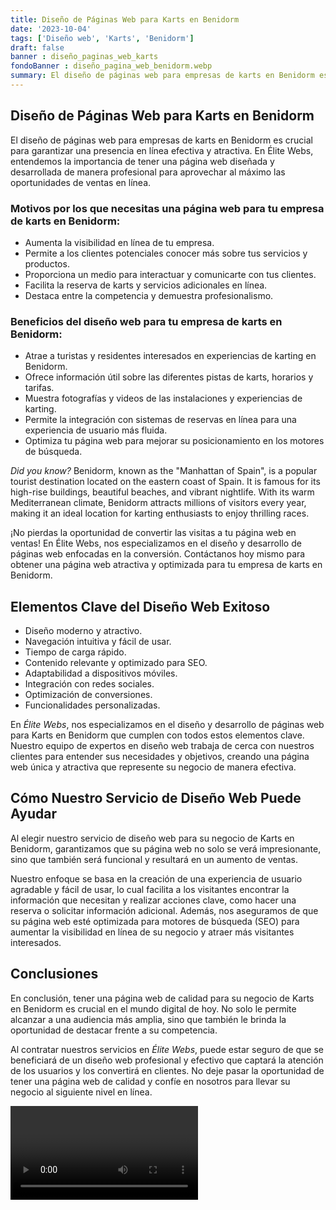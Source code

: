 ```yaml
---
title: Diseño de Páginas Web para Karts en Benidorm
date: '2023-10-04'
tags: ['Diseño web', 'Karts', 'Benidorm']
draft: false
banner : diseño_paginas_web_karts
fondoBanner : diseño_pagina_web_benidorm.webp
summary: El diseño de páginas web para empresas de karts en Benidorm es crucial para garantizar una presencia en línea efectiva y atractiva. En Élite Webs, entendemos la importancia de tener una página web diseñada y desarrollada de manera profesional para aprovechar al máximo las oportunidades de ventas en línea.
---
```


## Diseño de Páginas Web para Karts en Benidorm

El diseño de páginas web para empresas de karts en Benidorm es crucial para garantizar una presencia en línea efectiva y atractiva. En Élite Webs, entendemos la importancia de tener una página web diseñada y desarrollada de manera profesional para aprovechar al máximo las oportunidades de ventas en línea.

### Motivos por los que necesitas una página web para tu empresa de karts en Benidorm:

- Aumenta la visibilidad en línea de tu empresa.
- Permite a los clientes potenciales conocer más sobre tus servicios y productos.
- Proporciona un medio para interactuar y comunicarte con tus clientes.
- Facilita la reserva de karts y servicios adicionales en línea.
- Destaca entre la competencia y demuestra profesionalismo.

### Beneficios del diseño web para tu empresa de karts en Benidorm:

- Atrae a turistas y residentes interesados en experiencias de karting en Benidorm.
- Ofrece información útil sobre las diferentes pistas de karts, horarios y tarifas.
- Muestra fotografías y videos de las instalaciones y experiencias de karting.
- Permite la integración con sistemas de reservas en línea para una experiencia de usuario más fluida.
- Optimiza tu página web para mejorar su posicionamiento en los motores de búsqueda.

*Did you know?* Benidorm, known as the "Manhattan of Spain", is a popular tourist destination located on the eastern coast of Spain. It is famous for its high-rise buildings, beautiful beaches, and vibrant nightlife. With its warm Mediterranean climate, Benidorm attracts millions of visitors every year, making it an ideal location for karting enthusiasts to enjoy thrilling races.

¡No pierdas la oportunidad de convertir las visitas a tu página web en ventas! En Élite Webs, nos especializamos en el diseño y desarrollo de páginas web enfocadas en la conversión. Contáctanos hoy mismo para obtener una página web atractiva y optimizada para tu empresa de karts en Benidorm.

<GifSeo />

<Cta />

## Elementos Clave del Diseño Web Exitoso

- Diseño moderno y atractivo.
- Navegación intuitiva y fácil de usar.
- Tiempo de carga rápido.
- Contenido relevante y optimizado para SEO.
- Adaptabilidad a dispositivos móviles.
- Integración con redes sociales.
- Optimización de conversiones.
- Funcionalidades personalizadas.

En *Élite Webs*, nos especializamos en el diseño y desarrollo de páginas web para Karts en Benidorm que cumplen con todos estos elementos clave. Nuestro equipo de expertos en diseño web trabaja de cerca con nuestros clientes para entender sus necesidades y objetivos, creando una página web única y atractiva que represente su negocio de manera efectiva.

## Cómo Nuestro Servicio de Diseño Web Puede Ayudar

Al elegir nuestro servicio de diseño web para su negocio de Karts en Benidorm, garantizamos que su página web no solo se verá impresionante, sino que también será funcional y resultará en un aumento de ventas. 

Nuestro enfoque se basa en la creación de una experiencia de usuario agradable y fácil de usar, lo cual facilita a los visitantes encontrar la información que necesitan y realizar acciones clave, como hacer una reserva o solicitar información adicional. Además, nos aseguramos de que su página web esté optimizada para motores de búsqueda (SEO) para aumentar la visibilidad en línea de su negocio y atraer más visitantes interesados.

## Conclusiones

En conclusión, tener una página web de calidad para su negocio de Karts en Benidorm es crucial en el mundo digital de hoy. No solo le permite alcanzar a una audiencia más amplia, sino que también le brinda la oportunidad de destacar frente a su competencia. 

Al contratar nuestros servicios en *Élite Webs*, puede estar seguro de que se beneficiará de un diseño web profesional y efectivo que captará la atención de los usuarios y los convertirá en clientes. No deje pasar la oportunidad de tener una página web de calidad y confíe en nosotros para llevar su negocio al siguiente nivel en línea.

<Video />

<CtaBot job='Karts' city='Benidorm'/>

<Gmaps query='Benidorm+españa+maps' />